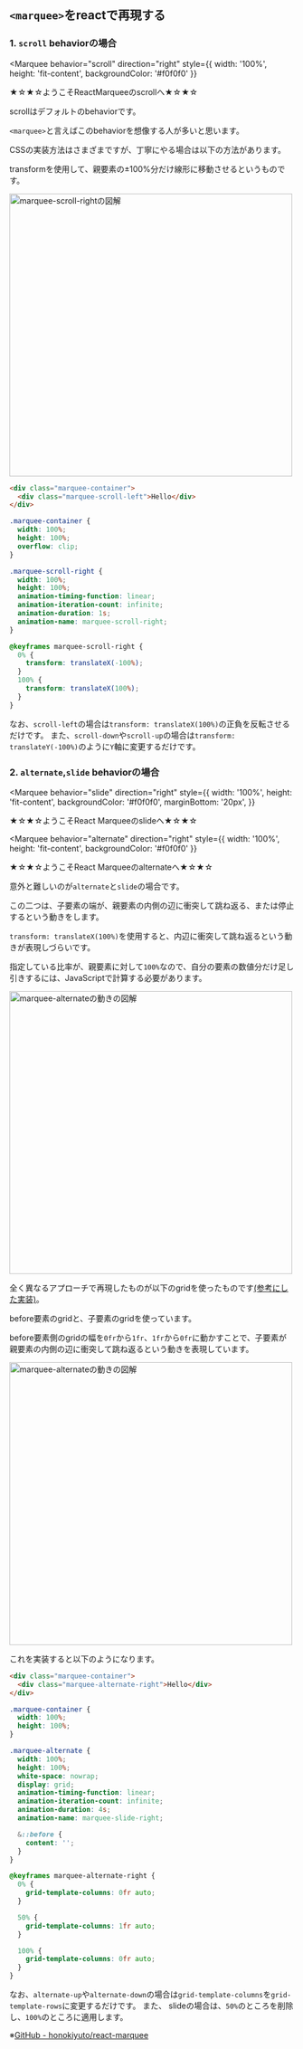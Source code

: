 
<Meta title="はじめに/<marquee>をreactで再現" />

## `<marquee>`をreactで再現する

### 1\. `scroll` behaviorの場合

<Marquee
  behavior="scroll"
  direction="right"
  style={{ width: '100%', height: 'fit-content', backgroundColor: '#f0f0f0' }}
>
  ★☆★☆ようこそReactMarqueeのscrollへ★☆★☆
</Marquee>

scrollはデフォルトのbehaviorです。

`<marquee>`と言えばこのbehaviorを想像する人が多いと思います。

CSSの実装方法はさまざまですが、丁寧にやる場合は以下の方法があります。

transformを使用して、親要素の±100%分だけ線形に移動させるというものです。

<img src="img/scroll-figure.png" alt="marquee-scroll-rightの図解" width="500" />

```html
<div class="marquee-container">
  <div class="marquee-scroll-left">Hello</div>
</div>
```

```css
.marquee-container {
  width: 100%;
  height: 100%;
  overflow: clip;
}

.marquee-scroll-right {
  width: 100%;
  height: 100%;
  animation-timing-function: linear;
  animation-iteration-count: infinite;
  animation-duration: 1s;
  animation-name: marquee-scroll-right;
}

@keyframes marquee-scroll-right {
  0% {
    transform: translateX(-100%);
  }
  100% {
    transform: translateX(100%);
  }
}
```

なお、`scroll-left`の場合は`transform: translateX(100%)`の正負を反転させるだけです。
また、`scroll-down`や`scroll-up`の場合は`transform: translateY(-100%)`のように`Y`軸に変更するだけです。

### 2\. `alternate`,`slide` behaviorの場合

<Marquee
  behavior="slide"
  direction="right"
  style={{
    width: '100%',
    height: 'fit-content',
    backgroundColor: '#f0f0f0',
    marginBottom: '20px',
  }}
>
  ★☆★☆ようこそReact Marqueeのslideへ★☆★☆
</Marquee>

<Marquee
  behavior="alternate"
  direction="right"
  style={{ width: '100%', height: 'fit-content', backgroundColor: '#f0f0f0' }}
>
  ★☆★☆ようこそReact Marqueeのalternateへ★☆★☆
</Marquee>

意外と難しいのが`alternate`と`slide`の場合です。

この二つは、子要素の端が、親要素の内側の辺に衝突して跳ね返る、または停止するという動きをします。

`transform: translateX(100%)`を使用すると、内辺に衝突して跳ね返るという動きが表現しづらいです。

指定している比率が、親要素に対して`100%`なので、自分の要素の数値分だけ足し引きするには、JavaScriptで計算する必要があります。

<img
  src="img/alternate-motion.png"
  alt="marquee-alternateの動きの図解"
  width="500"
/>

全く異なるアプローチで再現したものが以下のgridを使ったものです[(参考にした実装)](https://blog-mi.com/marquee-css/)。

before要素のgridと、子要素のgridを使っています。

before要素側のgridの幅を`0fr`から`1fr`、`1fr`から`0fr`に動かすことで、子要素が親要素の内側の辺に衝突して跳ね返るという動きを表現しています。

<img
  src="img/alternate-figure.png"
  alt="marquee-alternateの動きの図解"
  width="500"
/>

これを実装すると以下のようになります。

```html
<div class="marquee-container">
  <div class="marquee-alternate-right">Hello</div>
</div>
```

```css
.marquee-container {
  width: 100%;
  height: 100%;
}

.marquee-alternate {
  width: 100%;
  height: 100%;
  white-space: nowrap;
  display: grid;
  animation-timing-function: linear;
  animation-iteration-count: infinite;
  animation-duration: 4s;
  animation-name: marquee-slide-right;

  &::before {
    content: '';
  }
}

@keyframes marquee-alternate-right {
  0% {
    grid-template-columns: 0fr auto;
  }

  50% {
    grid-template-columns: 1fr auto;
  }

  100% {
    grid-template-columns: 0fr auto;
  }
}
```

なお、`alternate-up`や`alternate-down`の場合は`grid-template-columns`を`grid-template-rows`に変更するだけです。
また、 slideの場合は、`50%`のところを削除し、`100%`のところに適用します。

※[GitHub - honokiyuto/react-marquee](https://github.com/honokiyuto/react-marquee)

